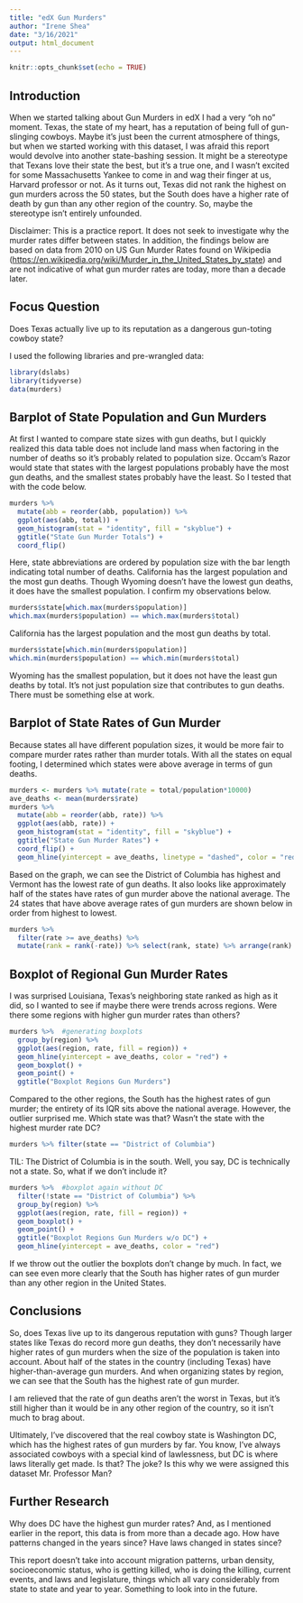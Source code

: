```yaml
---
title: "edX Gun Murders"
author: "Irene Shea"
date: "3/16/2021"
output: html_document
---
```


```r
knitr::opts_chunk$set(echo = TRUE)
```

## Introduction

When we started talking about Gun Murders in edX I had a very "oh no" moment. Texas, the state of my heart, has a reputation of being full of gun-slinging cowboys. Maybe it's just been the current atmosphere of things, but when we started working with this dataset, I was afraid this report would devolve into another state-bashing session. It might be a stereotype that Texans love their state the best, but it's a true one, and I wasn't excited for some Massachusetts Yankee to come in and wag their finger at us, Harvard professor or not. As it turns out, Texas did not rank the highest on gun murders across the 50 states, but the South does have a higher rate of death by gun than any other region of the country. So, maybe the stereotype isn't entirely unfounded.

Disclaimer: This is a practice report. It does not seek to investigate why the murder rates differ between states. In addition, the findings below are based on data from 2010 on US Gun Murder Rates found on Wikipedia (<https://en.wikipedia.org/wiki/Murder_in_the_United_States_by_state>) and are not indicative of what gun murder rates are today, more than a decade later.

## Focus Question

Does Texas actually live up to its reputation as a dangerous gun-toting cowboy state?

I used the following libraries and pre-wrangled data:

```r
library(dslabs)
library(tidyverse)
data(murders)
```

## Barplot of State Population and Gun Murders

At first I wanted to compare state sizes with gun deaths, but I quickly realized this data table does not include land mass when factoring in the number of deaths so it's probably related to population size. Occam's Razor would state that states with the largest populations probably have the most gun deaths, and the smallest states probably have the least. So I tested that with the code below.

```r
murders %>% 
  mutate(abb = reorder(abb, population)) %>% 
  ggplot(aes(abb, total)) + 
  geom_histogram(stat = "identity", fill = "skyblue") + 
  ggtitle("State Gun Murder Totals") + 
  coord_flip()

```

Here, state abbreviations are ordered by population size with the bar length indicating total number of deaths. California has the largest population and the most gun deaths. Though Wyoming doesn't have the lowest gun deaths, it does have the smallest population. I confirm my observations below.

```r
murders$state[which.max(murders$population)]   
which.max(murders$population) == which.max(murders$total)
```

California has the largest population and the most gun deaths by total.


```r
murders$state[which.min(murders$population)]
which.min(murders$population) == which.min(murders$total)
```

Wyoming has the smallest population, but it does not have the least gun deaths by total. It's not just population size that contributes to gun deaths. There must be something else at work.

## Barplot of State Rates of Gun Murder

Because states all have different population sizes, it would be more fair to compare murder rates rather than murder totals. With all the states on equal footing, I determined which states were above average in terms of gun deaths.

```r
murders <- murders %>% mutate(rate = total/population*10000)   
ave_deaths <- mean(murders$rate)
murders %>% 
  mutate(abb = reorder(abb, rate)) %>% 
  ggplot(aes(abb, rate)) + 
  geom_histogram(stat = "identity", fill = "skyblue") + 
  ggtitle("State Gun Murder Rates") +
  coord_flip() +
  geom_hline(yintercept = ave_deaths, linetype = "dashed", color = "red", size = 1.5)
```

Based on the graph, we can see the District of Columbia has highest and Vermont has the lowest rate of gun deaths. It also looks like approximately half of the states have rates of gun murder above the national average. The 24 states that have above average rates of gun murders are shown below in order from highest to lowest.

```r
murders %>% 
  filter(rate >= ave_deaths) %>% 
  mutate(rank = rank(-rate)) %>% select(rank, state) %>% arrange(rank)
```

## Boxplot of Regional Gun Murder Rates

I was surprised Louisiana, Texas's neighboring state ranked as high as it did, so I wanted to see if maybe there were trends across regions. Were there some regions with higher gun murder rates than others?

```r
murders %>%  #generating boxplots
  group_by(region) %>% 
  ggplot(aes(region, rate, fill = region)) + 
  geom_hline(yintercept = ave_deaths, color = "red") +
  geom_boxplot() + 
  geom_point() + 
  ggtitle("Boxplot Regions Gun Murders")
```

Compared to the other regions, the South has the highest rates of gun murder; the entirety of its IQR sits above the national average. However, the outlier surprised me. Which state was that? Wasn't the state with the highest murder rate DC?

```r
murders %>% filter(state == "District of Columbia")
```
TIL: The District of Columbia is in the south. Well, you say, DC is technically not a state. So, what if we don't include it? 

```r
murders %>%  #boxplot again without DC 
  filter(!state == "District of Columbia") %>% 
  group_by(region) %>% 
  ggplot(aes(region, rate, fill = region)) + 
  geom_boxplot() + 
  geom_point() + 
  ggtitle("Boxplot Regions Gun Murders w/o DC") + 
  geom_hline(yintercept = ave_deaths, color = "red")
```

If we throw out the outlier the boxplots don't change by much. In fact, we can see even more clearly that the South has higher rates of gun murder than any other region in the United States. 

## Conclusions

So, does Texas live up to its dangerous reputation with guns? Though larger states like Texas do record more gun deaths, they don't necessarily have higher rates of gun murders when the size of the population is taken into account. About half of the states in the country (including Texas) have higher-than-average gun murders. And when organizing states by region, we can see that the South has the highest rate of gun murder.  

I am relieved that the rate of gun deaths aren't the worst in Texas, but it's still higher than it would be in any other region of the country, so it isn't much to brag about. 

Ultimately, I've discovered that the real cowboy state is Washington DC, which has the highest rates of gun murders by far. You know, I've always associated cowboys with a special kind of lawlessness, but DC is where laws literally get made. Is that? The joke? Is this why we were assigned this dataset Mr. Professor Man?

## Further Research

Why does DC have the highest gun murder rates? And, as I mentioned earlier in the report, this data is from more than a decade ago. How have patterns changed in the years since? Have laws changed in states since? 

This report doesn't take into account migration patterns, urban density, socioeconomic status, who is getting killed, who is doing the killing, current events, and laws and legislature, things which all vary considerably from state to state and year to year. Something to look into in the future. 
